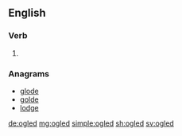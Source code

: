==English==

===Verb===
{{head|en}}

# {{en-past of|ogle}}

===Anagrams===
* [[glode#English|glode]]
* [[golde#English|golde]]
* [[lodge#English|lodge]]

[[de:ogled]]
[[mg:ogled]]
[[simple:ogled]]
[[sh:ogled]]
[[sv:ogled]]